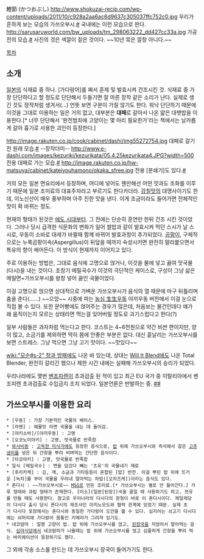 鰹節 (かつおぶし)
http://www.shokuzai-recip.com/wp-content/uploads/2011/10/c928a2aa6ac6d9637c305037ffc752c0.jpg
우리가 흔하게 보는 모습의 가쓰오부시.[http://www.shokuzai-recip.com/syoku/%E3%81%8B%E3%81%A4%E3%81%8A%E3%81%B6%E3%81%97%EF%BC%88%E9%B0%B9%E7%AF%80%EF%BC%89 #] 국내에는 이런 모습으로 판다.
http://sarusaruworld.com/bw_uploads/tm_298063222_dd427cc33a.jpg
가공 전의 모습.[http://www.google.co.kr/imgres?imgurl=http://sarusaruworld.com/bw_uploads/tm_298063222_dd427cc33a.jpg&imgrefurl=http://sarusaruworld.com/2007/08/&usg=__9u4xMw9Z8PU9qcT-qdao1J4kG4E=&h=225&w=300&sz=25&hl=ko&start=89&zoom=1&tbnid=kkQWgMQO-pO7WM:&tbnh=87&tbnw=116&ei=bycNUPq8A4X9qQH47o3LCg&prev=/search%3Fq%3D%25E3%2581%258B%25E3%2581%25A4%25E3%2581%258A%25E3%2581%25B6%25E3%2581%2597%26start%3D80%26hl%3Dko%26newwindow%3D1%26sa%3DN%26sout%3D1%26biw%3D1440%26bih%3D748%26site%3Dwebhp%26tbm%3Disch&itbs=1 #] 사진의 것은 색깔이 짙은 것이다. ~~10년 묵은 깔창 아니다.~~

[[목차]]
== 소개 ==
[[일본]]의 식재료 중 하나.
[가다랑어]를 쪄서 훈제 및 발효시켜 건조시킨 것. 식재료 중 가장 단단하다고 할 정도로 단단해서 두들기면 잘 마른 장작 같은 소리가 난다. 실제로 생긴 것도 장작처럼 생겨서(…) 언뜻 보면 구분이 가질 않기도 한다. 워낙 단단하기 때문에 이것을 그대로 이용하는 일은 거의 없고, 대부분은 '''대패'''로 갈아서 나온 얇은 대팻밥을 이용한다.[* 너무 단단해서 '완전범죄에 고양이는 몇 마리 필요한가'라는 책에서는 날카롭게 갈아 흉기로 사용한 괴인이 등장한다.]

http://image.rakuten.co.jp/cook/cabinet/dashi/img55272754.jpg
대패로 갈기 전 원래 모습.[http://item.rakuten.co.jp/cook/fg1567/ #] --장작더미--
http://www.e-dashi.com/images/kezuriki/kezurikata/05.4.25kezurikata4.JPG?width=500
전용 대패로 가는 모습.[http://www.e-dashi.com/kezuriki/kezuriki.html #]
http://image.rakuten.co.jp/hw-matsuya/cabinet/kateiyouhamono/okaka_sfree.jpg
전용 [분쇄기]도 있다.[http://item.rakuten.co.jp/hw-matsuya/0307050007/ #]

거의 모든 일본 면요리에서 등장하며, 어디에 넣어도 웬만해선 어떤 맛과도 조화를 이루기 때문에 일본 조미료의 대표주자라고 부르기도 한다카더라. [[감칠맛]]의 대명사이기도 한데, 이노신산이 매우 풍부하며 아주 진한 맛을 낸다. 이게 조금이라도 들어가면 전체적인 맛이 확 바뀌는 정도.

현재의 형태가 된것은 [[에도 시대]]부터. 그 전에는 단순히 훈연만 한뒤 건조 시킨 것이었다. 그러나 당시 급격한 식문화의 변화가 일어 쌀밥과 같이 발효시켜 먹던 스시가 날 스시로, 우동이 소바로 대세가 바뀔때 함께 바뀌어 발효과정이 추가되었다. [[곰팡이]], 구체적으로는 누룩곰팡이속(Aspergillus)이 뒤덮을 때까지 숙성시키면 완전히 말라붙으면서 특유의 향이 배어든다. 이 방식이 현재까지 이어지고 있다.

주로 이용하는 방법은, 그대로 음식에 고명으로 얹거나, 이것을 물에 넣고 끓여 맛국물(다시)을 내는 것이다. 초창기 메밀국수가 이것의 극단적인 케이스로, 구성이 그냥 삶은 메밀면+가쓰오부시를 왕창 넣어 끓인 국물이었다.

이걸 고명으로 얹으면 상대적으로 가벼운 가쓰오부시가 음식의 열 때문에 마구 뒤틀리며 춤을 춘다(……) ~~으앙~~ 시중에 파는 [[농심 生生우동]] 야끼우동 버전에서 이걸 눈으로 직접 볼 수 있다. 또한 문어빵에도 얹어주는 경우가 많은데, 처음보는 물건인데다 얘가 왜 움직이는지 모르는 상태라면 먹는걸 잊어버릴 정도로 괴기스럽다고 한다(?)

일부 사람들은 과자처럼 먹는다고 한다. 코스트는 4~6천원으로 약간 비싼 편이지만, 양이 많고, 소금기를 제외하면 딱히 몸에 안좋은 부분은 없다. 대신 흩날리는 가쓰오부시를 보면 스트레스. 그냥 먹으면 그냥 고기 맛이다. ~~맛있다~~

[[wiki:"모순#s-2" 창과 방패]]에도 나온 바 있는데, 상대는 [[Will It Blend]]에도 나온 Total Blender, 완전히 갈리긴 했으나 제한 시간 내에는 실패해 가쓰오부시의 승리가 되었다.

우리나라에도 몇번 [[벤조피렌]]이 초과검출 된 적이 있고 최근 EU 국가 중 이탈리아에서 벤조피렌 초과검출로 수입금지 조치 되었다. 일본언론은 반발하는 중. [http://www.japancrush.com/2014/stories/anger-over-eu-import-ban-on-bonito-flakes-over-carcinogen-issue.html ##]

== 가쓰오부시를 이용한 요리 ==
 * [우동] : 가장 기본적인 국물의 베이스.
 * [라멘] : 해물맛 라면 국물을 내는 데 들어감.
 * [야키소바]/[야끼우동] : 고명
 * [오코노미야키] : 고명, 맛국물로 반죽함
 * [[와사비]]동 : [[고독한 미식가]]에도 등장한 음식으로, [[밥]] 위에 가쓰오부시와 즉석에서 갈은 [[고추냉이]]를 넣은 뒤 간장을 뿌려 비벼먹는 간단한 음식이다.
 * [타코야키] : 고명, 맛국물로 반죽함
 * 일식 [메밀국수] : 면을 담갔다 빼는 '츠유'의 국물내기 재료
 * [후리카케] : 김, 깨, 소금과 기타등등이 혼합된 [밥] 반찬. 이걸 뿌린 밥 위에 뜨거운 [녹차]를 부어 국물을 우려내 말아먹는 차밥([오차즈케])이라는 음식도 있다.
 * 혼다시 : ~~가쓰오부시로~~ [[MSG]]로 만든 조미료.[* 가쓰오부시는 별로 안 들어간다.] 가루 형태와 과립 형태가 존재한다. [미소](일본[된장])국을 끓일 때 사용하기도 하고, 쯔유를 만들 때도 사용한다. 참고로 우리나라의 다시다의 원형이 바로 이 혼다시이다. 제일제당이 다시다 출시 당시 혼다시의 제조사인 아지노모도와 협력 관계에 있었기 때문. 실제 초기 다시다 포장에서는 혼다시와 동일한 가다랑어 도안을 볼 수 있다. 심지어는 쇠고기 다시다에는 쇠머리에 가다랑어 몸통인 키메라가 그려져 있기도.
 * 네코맘마 : 일명 고양이 밥. 밥 위에 가쓰오부시를 얹고, [[된장국]]을 끼얹어서 말아먹는 음식. [[심야식당]]에서 네코맘마가 나올때는 밥 위에 가쓰오부시를 얹고 심플하게 간장을 뿌려 먹는 바리에이션이 등장하기도 했다.

그 외에 각송 소스를 만드는 데 가쓰오부시 장국이 들어가기도 한다.

